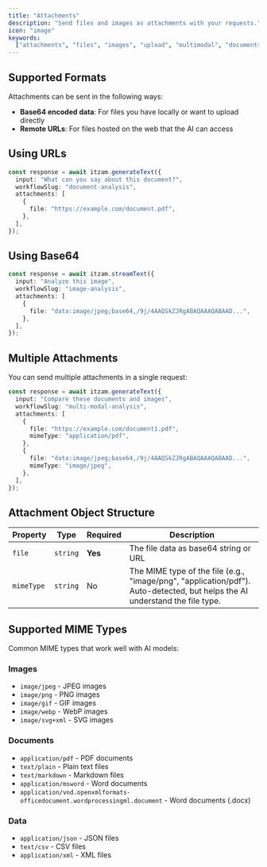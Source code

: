 ```yaml
---
title: "Attachments"
description: "Send files and images as attachments with your requests."
icon: "image"
keywords:
  ["attachments", "files", "images", "upload", "multimodal", "documents"]
---
```


## Supported Formats

Attachments can be sent in the following ways:

- **Base64 encoded data**: For files you have locally or want to upload directly
- **Remote URLs**: For files hosted on the web that the AI can access

## Using URLs

```typescript
const response = await itzam.generateText({
  input: "What can you say about this document?",
  workflowSlug: "document-analysis",
  attachments: [
    {
      file: "https://example.com/document.pdf",
    },
  ],
});
```

## Using Base64

```typescript
const response = await itzam.streamText({
  input: "Analyze this image",
  workflowSlug: "image-analysis",
  attachments: [
    {
      file: "data:image/jpeg;base64,/9j/4AAQSkZJRgABAQAAAQABAAD...",
    },
  ],
});
```

## Multiple Attachments

You can send multiple attachments in a single request:

```typescript
const response = await itzam.generateText({
  input: "Compare these documents and images",
  workflowSlug: "multi-modal-analysis",
  attachments: [
    {
      file: "https://example.com/document1.pdf",
      mimeType: "application/pdf",
    },
    {
      file: "data:image/jpeg;base64,/9j/4AAQSkZJRgABAQAAAQABAAD...",
      mimeType: "image/jpeg",
    },
  ],
});
```

## Attachment Object Structure

| Property   | Type     | Required | Description                                                                                                                 |
| ---------- | -------- | -------- | --------------------------------------------------------------------------------------------------------------------------- |
| `file`     | `string` | **Yes**  | The file data as base64 string or URL                                                                                       |
| `mimeType` | `string` | No       | The MIME type of the file (e.g., "image/png", "application/pdf"). Auto-detected, but helps the AI understand the file type. |

## Supported MIME Types

Common MIME types that work well with AI models:

### Images

- `image/jpeg` - JPEG images
- `image/png` - PNG images
- `image/gif` - GIF images
- `image/webp` - WebP images
- `image/svg+xml` - SVG images

### Documents

- `application/pdf` - PDF documents
- `text/plain` - Plain text files
- `text/markdown` - Markdown files
- `application/msword` - Word documents
- `application/vnd.openxmlformats-officedocument.wordprocessingml.document` - Word documents (.docx)

### Data

- `application/json` - JSON files
- `text/csv` - CSV files
- `application/xml` - XML files
